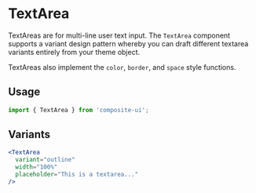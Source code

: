 # TextArea

TextAreas are for multi-line user text input. The `TextArea` component supports a variant design pattern whereby you can
draft different textarea variants entirely from your theme object. 

TextAreas also implement the `color`, `border`, and `space` style functions.


## Usage

```js
import { TextArea } from 'composite-ui';
```

## Variants

```jsx live=true
<TextArea 
  variant="outline" 
  width="100%" 
  placeholder="This is a textarea..."
/>
```